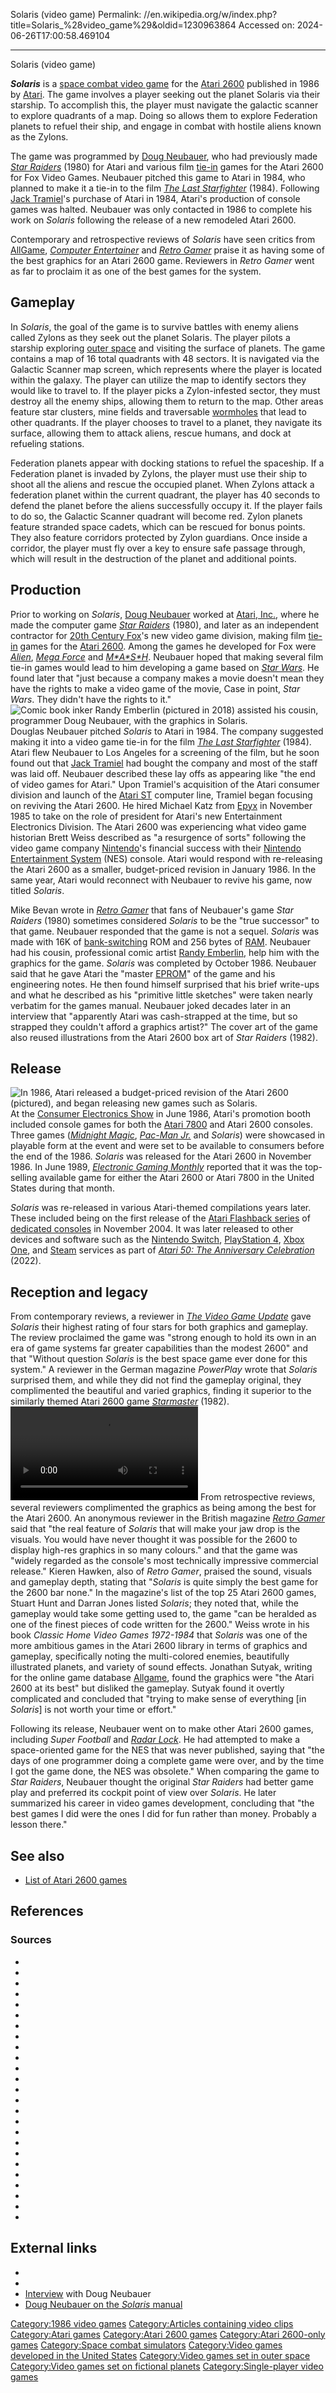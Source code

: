 Solaris (video game)
Permalink: //en.wikipedia.org/w/index.php?title=Solaris_%28video_game%29&oldid=1230963864
Accessed on: 2024-06-26T17:00:58.469104



------
Solaris (video game)
{{good article}}
{{Short description|1986 video game}}
{{Infobox video game
|title = Solaris
|image = Solaris-Atari-2600-cover.jpg
|caption = ''Solaris'' cover art by Terry Hoff.{{sfn|Lapetino|2016|pp=192-193}}
|developer = [[Atari Corporation|Atari]]{{sfn|Weiss|2007|p=107}}
|publisher = Atari{{sfn|Weiss|2007|p=107}}
|programmer = [[Doug Neubauer]]
|engine =
|released = November 1986
|genre = [[Space combat simulator]]{{sfn|Sutyak}}
|modes = [[Single-player video game|Single-player]]
|platforms = [[Atari 2600]]
}}

'''''Solaris''''' is a [[Space combat simulator|space combat video game]] for the [[Atari 2600]] published in 1986 by [[Atari Corporation|Atari]]. The game involves a player seeking out the planet Solaris via their starship. To accomplish this, the player must navigate the galactic scanner to explore quadrants of a map. Doing so allows them to explore Federation planets to refuel their ship, and engage in combat with hostile aliens known as the Zylons.  

The game was programmed by [[Doug Neubauer]], who had previously made ''[[Star Raiders]]'' (1980) for Atari and various film [[tie-in]] games for the Atari 2600 for Fox Video Games. Neubauer pitched this game to Atari in 1984, who planned to make it a tie-in to the film ''[[The Last Starfighter]]'' (1984). Following [[Jack Tramiel]]'s purchase of Atari in 1984, Atari's production of console games was halted. Neubauer was only contacted in 1986 to complete his work on ''Solaris'' following the release of a new remodeled Atari 2600.

Contemporary and retrospective reviews of ''Solaris'' have seen critics from [[AllGame]], ''[[Computer Entertainer]]'' and ''[[Retro Gamer]]'' praise it as having some of the best graphics for an Atari 2600 game. Reviewers in ''Retro Gamer'' went as far to proclaim it as one of the best games for the system.

==Gameplay==
In ''Solaris'', the goal of the game is to survive battles with enemy aliens called Zylons as they seek out the planet Solaris.{{sfn|Atari|1986|ref=manual}} The player pilots a starship exploring [[outer space]] and visiting the surface of planets.{{sfn|Hawken|2016|ref=MR-Hawken|p=44}} The game contains a map of 16 total quadrants with 48 sectors. It is navigated via the Galactic Scanner map screen, which represents where the player is located within the galaxy.{{sfn|Atari|1986|ref=manual}}{{sfn|Hawken|2016|ref=MR-Hawken|p=44}} The player can utilize the map to identify sectors they would like to travel to.{{sfn|Atari|1986|ref=manual}}{{sfn|Hawken|2016|ref=MR-Hawken|p=44}} If the player picks a Zylon-infested sector, they must destroy all the enemy ships, allowing them to return to the map. Other areas feature star clusters, mine fields and traversable [[Wormholes in fiction|wormholes]] that lead to other quadrants.{{sfn|Atari|1986|ref=manual}} If the player chooses to travel to a planet, they navigate its surface, allowing them to attack aliens, rescue humans, and dock at refueling stations.{{sfn|Hawken|2016|ref=MR-Hawken|p=44}} 

Federation planets appear with docking stations to refuel the spaceship. If a Federation planet is invaded by Zylons, the player must use their ship to shoot all the aliens and rescue the occupied planet.{{sfn|Atari|1986|ref=manual}} When Zylons attack a federation planet within the current quadrant, the player has 40 seconds to defend the planet before the aliens successfully occupy it. If the player fails to do so, the Galactic Scanner quadrant will become red.{{sfn|Atari|1986|ref=manual}} Zylon planets feature stranded space cadets, which can be rescued for bonus points. They also feature corridors protected by Zylon guardians. Once inside a corridor, the player must fly over a key to ensure safe passage through, which will result in the destruction of the planet and additional points.{{sfn|Atari|1986|ref=manual}}{{sfn|Hawken|2016|ref=MR-Hawken|p=44}}

==Production==
Prior to working on ''Solaris'', [[Doug Neubauer]] worked at [[Atari, Inc.]], where he made the computer game ''[[Star Raiders]]'' (1980), and later as an independent contractor for [[20th Century Fox]]'s new video game division, making film [[tie-in]] games for the [[Atari 2600]].{{sfn|Bevan|2010|p=64}}{{sfn|Fleming|2007}} Among the games he developed for Fox were ''[[Alien (1982 video game)|Alien]]'', ''[[Megaforce|Mega Force]]'' and ''[[M*A*S*H (video game)|M*A*S*H]]''. Neubauer hoped that making several film tie-in games would lead to him developing a game based on ''[[Star Wars]]''. He found later that "just because a company makes a movie doesn't mean they have the rights to make a video game of the movie, Case in point, ''Star Wars''. They didn't have the rights to it."{{sfn|Fleming|2007}}
[[File:Randy Emberlin by Gage Skidmore 2.jpg|thumb|left|Comic book [[inker]] [[Randy Emberlin]] (pictured in 2018) assisted his cousin, programmer [[Doug Neubauer]], with the graphics in ''Solaris''.]]
Douglas Neubauer pitched ''Solaris'' to Atari in 1984. The company suggested making it into a video game tie-in for the film ''[[The Last Starfighter]]'' (1984). Atari flew Neubauer to Los Angeles for a screening of the film, but he soon found out that [[Jack Tramiel]] had bought the company and most of the staff was laid off. Neubauer described these lay offs as appearing like "the end of video games for Atari."{{sfn|Oxford|2012}} Upon Tramiel's acquisition of the Atari consumer division and launch of the [[Atari ST]] computer line, Tramiel began focusing on reviving the Atari 2600. He hired Michael Katz from [[Epyx]] in November 1985 to take on the role of president for Atari's new Entertainment Electronics Division.{{sfn|Hawken|2016|p=43|ref=Junior}} The Atari 2600 was experiencing what video game historian Brett Weiss described as "a resurgence of sorts" following the video game company [[Nintendo]]'s financial success with their [[Nintendo Entertainment System]] (NES) console.{{sfn|Weiss|2014|p=119}} Atari would respond with re-releasing the Atari 2600 as a smaller, budget-priced revision in January 1986.{{sfn|Hawken|2016|p=43|ref=Junior}}{{sfn|Digital Eclipse|2022|ref=Jr}} In the same year, Atari would reconnect with Neubauer to revive his game, now titled ''Solaris''.{{sfn|Oxford|2012}}

Mike Bevan wrote in ''[[Retro Gamer]]'' that fans of Neubauer's game ''Star Raiders'' (1980) sometimes considered ''Solaris'' to be the "true successor" to that game.{{sfn|Bevan|2010|p=65}} Neubauer responded that the game is not a sequel.{{sfn|Bevan|2010|p=65}} ''Solaris'' was made with 16K of [[Bank switching|bank-switching]] ROM and 256 bytes of [[RAM]].{{sfn|Fleming|2007}}{{sfn|The Video Game Update|1987|p=12|ref=CS-2600}} Neubauer had his cousin, professional comic artist [[Randy Emberlin]], help him with the graphics for the game.{{sfn|Fleming|2007}} ''Solaris'' was completed by October 1986.{{sfn|Pappas|1986|p=90}} Neubauer said that he gave Atari the "master [[EPROM]]" of the game and his engineering notes.{{sfn|Oxford|2012}} He then found himself surprised that his brief write-ups and what he described as his "primitive little sketches" were taken nearly verbatim for the games manual. Neubauer joked decades later in an interview that "apparently Atari was cash-strapped at the time, but so strapped they couldn't afford a graphics artist?"{{sfn|Oxford|2012}} The cover art of the game also reused illustrations from the Atari 2600 box art of ''Star Raiders'' (1982).{{sfn|Lapetino|2016|pp=192-193}}{{sfn|Weiss|2007|p=107}}

==Release==
[[File:Atari-2600-Jr-Console-01.jpg|thumb|In 1986, Atari released a budget-priced revision of the [[Atari 2600]] (pictured), and began releasing new games such as ''Solaris''.]]
At the [[Consumer Electronics Show]] in June 1986, Atari's promotion booth included console games for both the [[Atari 7800]] and Atari 2600 consoles.{{sfn|Computer Entertainer|1986|p=12|ref=CES}}{{sfn|Popular Computing Weekly|1986|ref=PCW}} Three games (''[[Midnight Magic (Atari 2600)|Midnight Magic]]'', ''[[Jr. Pac-Man|Pac-Man Jr.]]'' and ''Solaris'') were showcased in playable form at the event and were set to be available to consumers before the end of the 1986.{{sfn|Computer Entertainer|1986|p=12|ref=CES}} ''Solaris'' was released for the Atari 2600 in November 1986.{{sfn|The Video Game Update|1986|p=14|ref=AU}} In June 1989, ''[[Electronic Gaming Monthly]]'' reported that it was the top-selling available game for either the Atari 2600 or Atari 7800 in the United States during that month.{{sfn|Electronic Gaming Monthly|1989|ref=EGM}}

''Solaris'' was re-released in various Atari-themed compilations years later. These included being on the first release of the [[Atari Flashback series]] of [[Dedicated console|dedicated consoles]] in November 2004.{{sfn|Harris|2004}}{{sfn|Falcone|2017}} It was later released to other devices and software such as the [[Nintendo Switch]], [[PlayStation 4]], [[Xbox One]], and [[Steam (service)|Steam]] services as part of ''[[Atari 50|Atari 50: The Anniversary Celebration]]'' (2022).{{sfn|Machkovech|2022}}

==Reception and legacy==
From contemporary reviews, a reviewer in ''[[Computer Entertainer|The Video Game Update]]'' gave ''Solaris'' their highest rating of four stars for both graphics and gameplay.{{sfn|The Video Game Update|1987|p=12|ref=CS-2600}} The review proclaimed the game was "strong enough to hold its own in an era of game systems far greater capabilities than the modest 2600" and that "Without question ''Solaris'' is the best space game ever done for this system."{{sfn|The Video Game Update|1987|p=12|ref=CS-2600}} A reviewer in the German magazine ''PowerPlay'' wrote that ''Solaris'' surprised them, and while they did not find the gameplay original, they complimented the beautiful and varied graphics, finding it superior to the similarly themed Atari 2600 game ''[[Starmaster]]'' (1982).{{sfn|Martin|1987|p=104}}
[[File:Solaris-1986-graphics-example.webm|thumb|left|A launch and landing sequence in ''Solaris''. Critics from [[Computer Entertainer|''The Video Game Update'']], [[AllGame]], and ''[[Retro Gamer]]'' and others have declared as having some of the best graphics for any game on the Atari 2600.]]
From retrospective reviews, several reviewers complimented the graphics as being among the best for the Atari 2600.{{sfn|Sutyak}}{{sfn|Pangburn|2014}}{{sfn|Jones|Hunt}} An anonymous reviewer in the British magazine ''[[Retro Gamer]]'' said that "the real feature of ''Solaris'' that will make your jaw drop is the visuals. You would have never thought it was possible for the 2600 to display high-res graphics in so many colours." and that the game was "widely regarded as the console's most technically impressive commercial release."{{sfn|Retro Gamer|2017|p=52|ref=PTLrg}} Kieren Hawken, also of ''Retro Gamer'', praised the sound, visuals and gameplay depth, stating that "''Solaris'' is quite simply the best game for the 2600 bar none."{{sfn|Hawken|2016|ref=MR-Hawken|pp=44-45}} In the magazine's list of the top 25 Atari 2600 games, Stuart Hunt and Darran Jones listed ''Solaris''; they noted that, while the gameplay would take some getting used to, the game "can be heralded as one of the finest pieces of code written for the 2600."{{sfn|Jones|Hunt}} Weiss wrote in his book ''Classic Home Video Games 1972-1984'' that ''Solaris'' was one of the more ambitious games in the Atari 2600 library in terms of graphics and gameplay, specifically noting the multi-colored enemies, beautifully illustrated planets, and variety of sound effects.{{sfn|Weiss|2007|p=107}} Jonathan Sutyak, writing for the online game database [[Allgame]], found the graphics were "the Atari 2600 at its best" but disliked the gameplay. Sutyak found it overtly complicated and concluded that "trying to make sense of everything [in ''Solaris''] is not worth your time or effort."{{sfn|Sutyak}}

Following its release, Neubauer went on to make other Atari 2600 games, including ''Super Football'' and ''[[Radar Lock]]''. He had attempted to make a space-oriented game for the NES that was never published, saying that "the days of one programmer doing a complete game were over, and by the time I got the game done, the NES was obsolete."{{sfn|Fleming|2007}} When comparing the game to ''Star Raiders'', Neubauer thought the original ''Star Raiders'' had better game play and preferred its cockpit point of view over ''Solaris''.{{sfn|Bevan|2010|p=65}} He later summarized his career in video games development, concluding that "the best games I did were the ones I did for fun rather than money. Probably a lesson there."{{sfn|Fleming|2007}}{{sfn|Retro Gamer|2017|p=52|ref=PTLrg}}

==See also==
{{Portal|Video games}}
*[[List of Atari 2600 games]]

==References==
{{Reflist}}

===Sources=== 
* {{cite book|title=Solaris: Atari 2600 Game Manual|id=CO19741-136/A Rev. A|year=1986|publisher=[[Atari]]|ref=manual}}
* {{cite magazine|magazine=[[Computer Entertainer]]|volume=5|issue=4|date=July 1986|title=They're Here!|ref=CES}}
* {{cite magazine|title=Electronic Gaming Top Ten|p=80|magazine=[[Electronic Gaming Monthly]]|issue=3|publisher=Sendai|year=1989|ref=EGM}}
* {{cite magazine|magazine=[[Popular Computing Weekly]]|date=June 5, 1986|volume=5|issue=23|title=Games are Big at CES Show|p=5|ref=PCW}}
* {{cite magazine|magazine=[[Retro Gamer]]|title=Pushing the Limits - Solaris|page=52|issue=176|ref=PTLrg|publisher=Future Publishing|year=2017|ISSN=1742-3155}}
* {{cite magazine|magazine=The Video Game Update|date=December 1986|title=Availability Update|volume=5|issue=9|ref=AU}}
* {{cite magazine|magazine=The Video Game Update|date=January 1987|title=Critically Speaking...Atari 2600 Compatible|ref=CS-2600|volume=5|issue=10}}
* {{cite web|archiveurl=https://web.archive.org/web/20090912070710/http://www.gamasutra.com/view/feature/4127/the_history_of_star_raiders_.php?page=3|archivedate=September 12, 2009|date=September 8, 2009|url=http://www.gamasutra.com/view/feature/4127/the_history_of_star_raiders_.php?page=3|title=The History of Star Raiders: Taking Command|last1=Barton|first1=Matt|last2=Loguidice|first2=Bill|work=[[Game Developer (website)|Gamasutra]]}}
* {{cite magazine|title=The Making Of... Star Raiders|last=Bevan|first=Mike|issue=79|publisher=Imagine Publishing|year=2010|ISSN=1742-3155|magazine=[[Retro Gamer]]}}
* {{cite video game |title=[[Atari 50]] |developer=[[Digital Eclipse]] |publisher=[[Atari SA|Atari]] |date=November 11, 2022 |platform=Nintendo Switch |quote='''Highs and Lows: The 2600 "Jr."''': In addition to the 7800, Atari also rolled out a smaller, budget-priced revision of the 2600. Retailing for just $49.99, it was a very affordable alternative, and Atari began to put more 2600 games on the shelves.|ref=Jr}}
* {{cite web|url=https://www.cnet.com/reviews/atari-flashback-8-gold-preview/|work=[[CNET]]|title=Flashback 8 Gold is Atari Fans' SNES Classic Alternative|accessdate=February 13, 2024|date=July 17, 2017|last=Falcone|first=John|archiveurl=https://web.archive.org/web/20191109164141/https://www.cnet.com/reviews/atari-flashback-8-gold-preview/|archivedate=November 9, 2019}}
* {{cite web|archiveurl=https://web.archive.org/web/20080227111707/http://www.gamasutra.com/view/feature/1890/video_games_first_space_opera_.php?page=3|url=http://www.gamasutra.com/view/feature/1890/video_games_first_space_opera_.php?page=3|title=Video Games' First Space Opera: Exploring Atari's Star Raiders|accessdate=June 16, 2023|work=[[Game Developer (website)|Gamasutra]]|archivedate=February 27, 2008|first=Jeffrey|last=Fleming|date=September 20, 2007}}
* {{cite web|url=https://www.ign.com/articles/2004/09/07/atari-flashback-2|work=[[IGN]]|title=Atari Flashback|date=September 7, 2004|last=Harris|first=Craig|accessdate=February 13, 2024|archiveurl=https://web.archive.org/web/20121026090440/https://www.ign.com/articles/2004/09/07/atari-flashback-2|archivedate=October 26, 2012}}
* {{cite magazine|magazine=Retro Gamer|title=Minority Report|issue=163|last=Hawken|first=Kieren|publisher=Future Publishing|year=2016|ref=MR-Hawken|ISSN=1742-3155}}
* {{cite magazine|magazine=Retro Gamer|title=Atari 2600 Jr.|last=Hawken|first=Kieren|issue=161|ref=Junior|year=2016|ISSN=1742-3155|publisher=Imagine Publishing}}
* {{cite magazine|title=Top 25 Atari 2600 Games|first1=Darran|last1=Jones|first2=Stuart|last2=Hunt|page=27|issue=46|magazine=Retro Gamer}}
* {{cite book|title=Art of Atari|last=Lapetino|first=Tim|publisher=[[Dynamite Entertainment]]|isbn=978-1-5241-0103-9|year=2016}}
* {{cite web|last=Machkovech|first=Sam|url=https://arstechnica.com/gaming/2022/09/the-103-classic-games-that-did-and-didnt-make-the-atari-50-anniversary-cut/|title=The 103 Classic Games That Did, and Didn't, Make the Atari 50 Anniversary Cut — Retailer Leak Suggests Games from Arcade to Jaguar; Surprises Apparently Still Await|work=[[Ars Technica]]|publisher=[[Condé Nast]]|date=September 12, 2022|access-date=May 23, 2023|archive-url=https://web.archive.org/web/20220914101824/https://arstechnica.com/gaming/2022/09/the-103-classic-games-that-did-and-didnt-make-the-atari-50-anniversary-cut/|archive-date=September 14, 2022|url-status=live}}
* {{cite magazine|magazine=PowerPlay|date=November 1987|issue=1|language=German|author=Martin|title=Solaris}}
* {{cite web|last=Oxford|first=Nadia|work=[[1Up Network|1up.com]]|title=Solaris: The Last (Atari 2600) Starfighter|url=http://www.1up.com/features/solaris-atari-2600-starfighter|archiveurl=https://web.archive.org/web/20121008132442/http://www.1up.com/features/solaris-atari-2600-starfighter|archivedate=October 8, 2012|accessdate=June 16, 2023|date=September 24, 2012}}
* {{cite web|url=https://www.vice.com/en/article/539zvz/5-groundbreaking-atari-games-that-you-can-now-play-online-for-free|work=[[Vice (magazine)|Vice]]|title=5 Groundbreaking Atari Games That You Can Now Play Online for Free|last=Pangburn|first=DJ|date=January 1, 2014|accessdate=February 14, 2024}}
* {{cite magazine|magazine=[[ANALOG Computing]]|title=An Interview with Doug Neubauer|last=Pappas|first=Lee H.|date=October 1986|issue=47}}
* {{cite web|url=http://www.allgame.com/game.php?id=36123&tab=review|publisher=[[AllGame]]|title=Solaris|last=Sutyak|first=Jonathan|archiveurl=https://web.archive.org/web/20141114130117/http://www.allgame.com/game.php?id=36123&tab=review
|accessdate=June 16, 2023|archivedate=November 14, 2014}}
* {{cite book|title=Classic Home Video Games 1972-1984|last=Weiss|first=Brett|publisher=McFarland & Company, Inc.|isbn=978-0-7864-3226-4|year=2007}}
* {{cite book|title=The 100 Greatest Console Video Games 1977-1987|last=Weiss|first=Brett|year=2014|isbn=978-0-7643-4618-7|publisher=[[Schiffer Publishing]]}}

==External links==
*{{atarimania|id=18342}}
*{{AtariAge software|id=450}}
*[http://www.dadgum.com/halcyon/BOOK/NEUBAUER.HTM Interview] with Doug Neubauer
*[http://dougneubauer.com/atarisolarismanual/ Doug Neubauer on the ''Solaris'' manual]

[[Category:1986 video games]]
[[Category:Articles containing video clips]]
[[Category:Atari games]]
[[Category:Atari 2600 games]]
[[Category:Atari 2600-only games]]
[[Category:Space combat simulators]]
[[Category:Video games developed in the United States]]
[[Category:Video games set in outer space]]
[[Category:Video games set on fictional planets]]
[[Category:Single-player video games]]